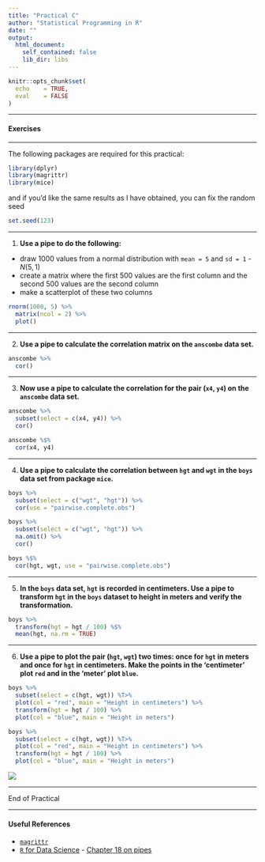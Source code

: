 ---
title: "Practical C"
author: "Statistical Programming in R"
date: ""
output: 
  html_document:
    self_contained: false
    lib_dir: libs
---


```{r echo=FALSE}
knitr::opts_chunk$set(
  echo    = TRUE,
  eval    = FALSE
)

```

---

#### Exercises

---

The following packages are required for this practical:
```{r}
library(dplyr)
library(magrittr)
library(mice)
```
and if you'd like the same results as I have obtained, you can fix the random seed
```{r}
set.seed(123)
```

---

1. **Use a pipe to do the following:**

- draw 1000 values from a normal distribution with `mean = 5` and `sd = 1` - $N(5, 1)$ 
- create a matrix where the first 500 values are the first column and the second 500 values are the second column
- make a scatterplot of these two columns
```{r, echo = F}
rnorm(1000, 5) %>%
  matrix(ncol = 2) %>%
  plot()
```

---

<!-- 2. **Use a pipe to assign values `1:5` to object `x` and verify that the object exists.** -->

<!-- Normally, when we use the following code to assign values to an object, we can directly run -->
<!-- ```{r, eval=FALSE} -->
<!-- x <- 1:5 -->
<!-- ``` -->

<!-- However, when we would like to do this in a pipe, we run into a problem.  -->
<!-- ```{r, error=TRUE} -->
<!-- "x" %>% assign(1:5) -->
<!-- x -->
<!-- ``` -->

<!-- The pipe creates a separate, temporary environment where all things `%>%` take place (environments were discussed in Lecture C). This environment is different from the Global Environment and disappears once the pipe is finished. In other words, we assign `1:5` to object `x`, but once we are done assigning, object `x` is deleted.  -->

<!-- Function `assign()` is part of a class of functions that uses the current environment (the one that it is called from) to do its business. For such functions, we need to be explicit about the environment we would like the funtion to use: -->
<!-- ```{r} -->
<!-- env <- environment() -->
<!-- "x" %>% assign(1:5, envir = env) -->
<!-- x -->
<!-- ``` -->
<!-- Now we have explicitly instructed function `assign()` to use the Global Environment: -->
<!-- ```{r} -->
<!-- environment() -->
<!-- ``` -->

<!-- We could also create a new environment to assign values to objects -->
<!-- ```{r} -->
<!-- assign.env <- new.env()  -->
<!-- "x" %>% assign(letters[1:5], envir = assign.env) -->
<!-- ``` -->
<!-- But then we need to call `x` from `assign.env` -->
<!-- ```{r} -->
<!-- assign.env$x -->
<!-- ``` -->
<!-- because otherwise we would still get `x` from `R_GlobalEnv` -->
<!-- ```{r} -->
<!-- x -->
<!-- ``` -->

<!-- --- -->

2. **Use a pipe to calculate the correlation matrix on the `anscombe` data set.**

```{r, echo = F}
anscombe %>%
  cor()
```

---

3. **Now use a pipe to calculate the correlation for the pair (`x4`, `y4`) on the `anscombe` data set.**

<!-- Using the standard `%>%` pipe: -->
```{r, echo = F}
anscombe %>%
  subset(select = c(x4, y4)) %>%
  cor()
```
<!-- Alternatively, we can use the `%$%` pipe from package `magrittr` to make this process much more efficient. -->
```{r, echo = F}
anscombe %$%
  cor(x4, y4)
```

---

4. **Use a pipe to calculate the correlation between `hgt` and `wgt` in the `boys` data set from package `mice`.**

<!-- Because `boys` has missings values for almost all variables, we must first select `wgt` and `hgt` and then omit the rows that have missing values, before we can calculate the correlation. Using the standard `%>%` pipe, this would look like: -->
```{r, echo = F}
boys %>%
  subset(select = c("wgt", "hgt")) %>%
  cor(use = "pairwise.complete.obs")
```
<!-- which is equivalent to  -->
```{r, echo = F}
boys %>%
  subset(select = c("wgt", "hgt")) %>%
  na.omit() %>%
  cor()
```

<!-- Alternatively, we can use the `%$%` pipe: -->
```{r, echo = F}
boys %$% 
  cor(hgt, wgt, use = "pairwise.complete.obs")
```
<!-- The `%$%` pipe *unfolds* the listed dimensions of the `boys` dataset, such that we can refer to them directly.  -->

---

5. **In the `boys` data set, `hgt` is recorded in centimeters. Use a pipe to transform `hgt` in the `boys` dataset to height in meters and verify the transformation.**

<!-- Using the standard `%>%` and the `%$%` pipes: -->
```{r, echo = F}
boys %>%
  transform(hgt = hgt / 100) %$%
  mean(hgt, na.rm = TRUE)
```

---

6. **Use a pipe to plot the pair (`hgt`, `wgt`) two times: once for `hgt` in meters and once for `hgt` in centimeters. Make the points in the 'centimeter' plot `red` and in the 'meter' plot `blue`. **

<!-- This is best done with the `%T>%` pipe: -->
```{r, echo = F}
boys %>%
  subset(select = c(hgt, wgt)) %T>%
  plot(col = "red", main = "Height in centimeters") %>%
  transform(hgt = hgt / 100) %>%
  plot(col = "blue", main = "Height in meters")
```

<!-- The `%T>%` pipe is very useful, because it creates a literal `T` junction in the pipe. It is perhaps most informative to graphically represent the above pipe as follows: -->
```{r eval=FALSE, echo = F}
boys %>%
  subset(select = c(hgt, wgt)) %T>%
  plot(col = "red", main = "Height in centimeters") %>%
  transform(hgt = hgt / 100) %>%
  plot(col = "blue", main = "Height in meters")
```
![](flow_t_pipe.png)

<!-- We can see that there is indeed a literal T-junction. Naturally, we can expand this process with more `%T>%` pipes. However, once a pipe gets too long or too complicated, it is perhaps more useful to cut the piped problem into smaller, manageble pieces.  -->


---

End of Practical

---

#### Useful References

- [`magrittr`](https://magrittr.tidyverse.org)
- [`R` for Data Science](http://r4ds.had.co.nz) - [Chapter 18 on pipes](http://r4ds.had.co.nz/pipes.html)